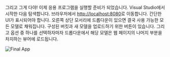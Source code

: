 그리고 그게 다야! 이제 응용 프로그램을 실행할 준비가 되었습니다. Visual Studio에서 시작한 다음 탐색합니다.
브라우저에서 [http://localhost:8080](http://localhost:8080)로 이동합니다. 간단한 UI가 표시되어야 합니다.
오른쪽 상단 모서리에 드롭다운이 있으면 결국 사용 가능한 모든 모델로 채워집니다.
구성된 버킷과 새 모델을 업로드하기 위한 버튼이 있습니다. 그리고 옵션 중 하나를 선택하자마자
드롭다운에서 해당 모델은 웹 페이지의 나머지 부분을 차지하는 뷰어에 로드됩니다.

![Final App](./final-app.webp)
